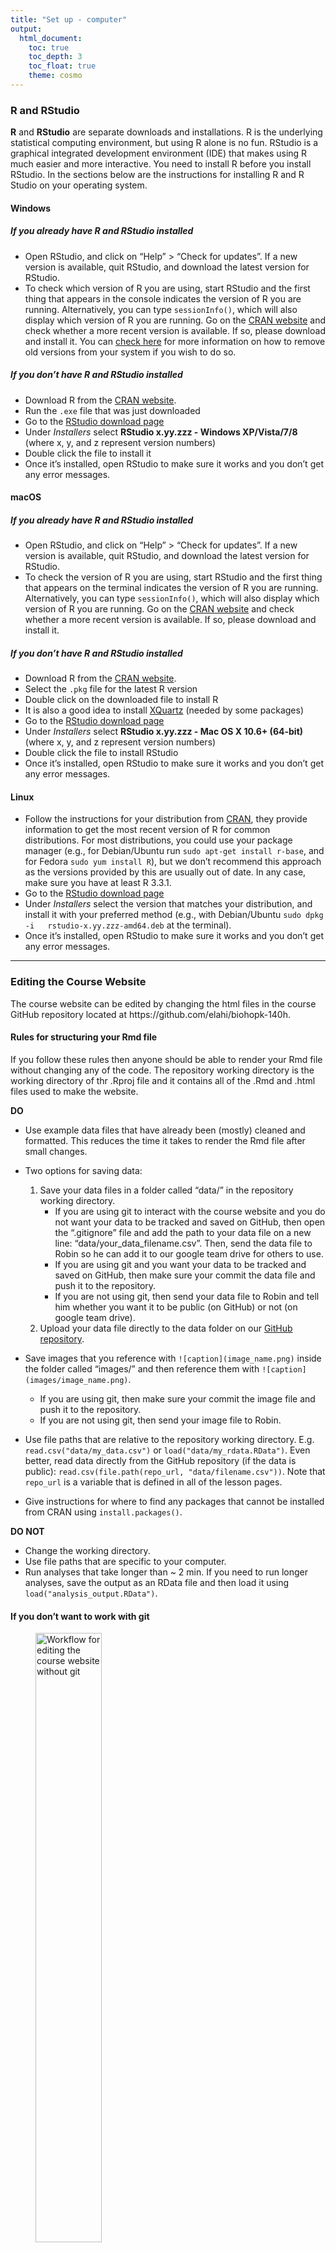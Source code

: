 ```yaml
---
title: "Set up - computer"
output: 
  html_document: 
    toc: true
    toc_depth: 3
    toc_float: true
    theme: cosmo
---
```


### R and RStudio

**R** and **RStudio** are separate downloads and installations. R is the underlying statistical computing environment, but using R alone is no fun. RStudio is a graphical integrated development environment (IDE) that makes using R much easier and more interactive. You need to install R before you install RStudio. In the sections below are the instructions for installing R and R Studio on your operating system.

#### Windows

##### If you already have R and RStudio installed

* Open RStudio, and click on "Help" > "Check for updates". If a new version is
	available, quit RStudio, and download the latest version for RStudio.
* To check which version of R you are using, start RStudio and the first thing
  that appears in the console indicates the version of R you are
  running. Alternatively, you can type `sessionInfo()`, which will also display
  which version of R you are running. Go on
  the [CRAN website](https://cran.r-project.org/bin/windows/base/) and check
  whether a more recent version is available. If so, please download and install
  it. You can [check here](https://cran.r-project.org/bin/windows/base/rw-FAQ.html#How-do-I-UNinstall-R_003f) for
  more information on how to remove old versions from your system if you wish to do so.

##### If you don't have R and RStudio installed

* Download R from
  the [CRAN website](http://cran.r-project.org/bin/windows/base/release.htm).
* Run the `.exe` file that was just downloaded
* Go to the [RStudio download page](https://www.rstudio.com/products/rstudio/download/#download)
* Under *Installers* select **RStudio x.yy.zzz - Windows
  XP/Vista/7/8** (where x, y, and z represent version numbers)
* Double click the file to install it
* Once it's installed, open RStudio to make sure it works and you don't get any
  error messages.


#### macOS

##### If you already have R and RStudio installed

* Open RStudio, and click on "Help" > "Check for updates". If a new version is
	available, quit RStudio, and download the latest version for RStudio.
* To check the version of R you are using, start RStudio and the first thing
  that appears on the terminal indicates the version of R you are running. Alternatively, you can type `sessionInfo()`, which will also display which version of R you are running. Go on
  the [CRAN website](https://cran.r-project.org/bin/macosx/) and check
  whether a more recent version is available. If so, please download and install
  it.

##### If you don't have R and RStudio installed

* Download R from
  the [CRAN website](http://cran.r-project.org/bin/macosx).
* Select the `.pkg` file for the latest R version
* Double click on the downloaded file to install R
* It is also a good idea to install [XQuartz](https://www.xquartz.org/) (needed
  by some packages)
* Go to the [RStudio download page](https://www.rstudio.com/products/rstudio/download/#download)
* Under *Installers* select **RStudio x.yy.zzz - Mac OS X 10.6+ (64-bit)**
  (where x, y, and z represent version numbers)
* Double click the file to install RStudio
* Once it's installed, open RStudio to make sure it works and you don't get any
  error messages.


#### Linux

* Follow the instructions for your distribution
  from [CRAN](https://cloud.r-project.org/bin/linux), they provide information
  to get the most recent version of R for common distributions. For most
  distributions, you could use your package manager (e.g., for Debian/Ubuntu run
  `sudo apt-get install r-base`, and for Fedora `sudo yum install R`), but we
  don't recommend this approach as the versions provided by this are
  usually out of date. In any case, make sure you have at least R 3.3.1.
* Go to the
  [RStudio download page](https://www.rstudio.com/products/rstudio/download/#download)
* Under *Installers* select the version that matches your distribution, and
  install it with your preferred method (e.g., with Debian/Ubuntu `sudo dpkg -i
  rstudio-x.yy.zzz-amd64.deb` at the terminal).
* Once it's installed, open RStudio to make sure it works and you don't get any
  error messages.

***

### Editing the Course Website

The course website can be edited by changing the html files in the course GitHub repository located at https://github.com/elahi/biohopk-140h.

#### Rules for structuring your Rmd file

If you follow these rules then anyone should be able to render your Rmd file without changing any of the code. The repository working directory is the working directory of thr .Rproj file and it contains all of the .Rmd and .html files used to make the website. 

**DO**

* Use example data files that have already been (mostly) cleaned and formatted. This reduces the time it takes to render the Rmd file after small changes. 

* Two options for saving data:
    1. Save your data files in a folder called "data/" in the repository working directory. 
        * If you are using git to interact with the course website and you do not want your data to be tracked and saved on GitHub, then open the ".gitignore" file and add the path to your data file on a new line: "data/your_data_filename.csv". Then, send the data file to Robin so he can add it to our google team drive for others to use.
        * If you are using git and you want your data to be tracked and saved on GitHub, then make sure your commit the data file and push it to the repository.
        * If you are not using git, then send your data file to Robin and tell him whether you want it to be public (on GitHub) or not (on google team drive).
    2. Upload your data file directly to the data folder on our [GitHub repository](https://github.com/elahi/biohopk-140h).

* Save images that you reference with `![caption](image_name.png)` inside the folder called "images/" and then reference them with `![caption](images/image_name.png)`.
    * If you are using git, then make sure your commit the image file and push it to the repository.
    * If you are not using git, then send your image file to Robin.

* Use file paths that are relative to the repository working directory. E.g. `read.csv("data/my_data.csv")` or `load("data/my_rdata.RData")`. Even better, read data directly from the GitHub repository (if the data is public): ` read.csv(file.path(repo_url, "data/filename.csv"))`. Note that `repo_url` is a variable that is defined in all of the lesson pages.

* Give instructions for where to find any packages that cannot be installed from CRAN using `install.packages()`.


**DO NOT**

* Change the working directory.
* Use file paths that are specific to your computer.
* Run analyses that take longer than ~ 2 min. If you need to run longer analyses, save the output as an RData file and then load it using `load("analysis_output.RData")`.


#### If you don't want to work with git

![Workflow for editing the course website without git](images/github_workflow_with_email.png){width=50%}

1. Go to the course GitHub repository above.
2. Click on the .Rmd file for the lesson you want to edit.
3. Click the Raw button in the upper right corner.
4. When the page with text opens, download the file and save it as a .Rmd file. Make sure to remove any .txt extensions that may be automatically added.
5. Open and edit the .Rmd file in R Studio. Use the 'Knit' button to convert the file to an html to check your changes.
6. When you as satisfied, email the .Rmd file to Robin no later than 8 am on the day you present. *You must also email any data or image files that are not generated by the R code.*


#### If you are new to git, but want to learn

1. Install Git on your computer using the instructions in the section below. 
2. Attend the Git tutorial during class on Wednesday, October 4th (week 2). We will go over how to use git from RStudio.
3. Use the following diagram to remember the workflow:

![Workflow for editing the course website with git in RStudio](images/github_workflow_with_rstudio.png){width=50%}

#### If you are familiar with git

![Workflow for editing the course website with git](images/github_workflow_with_git.png){width=50%}

1. If you have not aready done so, fork the repository from https://github.com/FukamiLab/BIO202 to your account on GitHub. Then clone a local copy of this forked repository (from your own GitHub account) to your computer. This only needs to be done once.
2. Before you start working:
    + Make sure your copy is up to date with the FukamiLab repository on GitHub by submitting a pull request.
    + Make sure your local repository on your computer is up to date with your fork of the repository on your GitHub account using `git pull`.
3. Work on the .Rmd file for your lesson in R Studio on your computer. Click 'Knit' to render your changes as an html file and view them in your browser. Note that any edits you make are only on your computer until you submit a pull request to merge your changes to the repository. Make sure that when you have made your last edit to the .Rmd file you click 'Knit' so that an up-to-date html file is generated. The html file will be the one that appears on the website.
4. Commit the changes you make periodically to your local repository using `git commit -m "changes you made"`.
5. When you are finished, push the commits from your local repository to your fork on your GitHub account using `git push origin master`.
6. Submit a pull request on GitHub to merge the changes on your fork with the original elahi/biohopk-140h repository no later than 8 am on the day you present. Robin will approve your pull request.

*If you are not sure how to do any of the steps listed above, you can find instructions on the [lesson page](02-B-git-intro.html) for Wednesday, October 4th.*


***

### Git

#### Windows

1. Download the git installer for Windows [here](https://git-for-windows.github.io/). This will install bash, which is a command-line shell program for interacting with files and programs on your computer.
2. Run the installer that you just downloaded. Click "Next" as needed and when you get to the following options make sure that you:
    + Select "Use Git from the Windows Command Prompt". 
    + Keep "Checkout Windows-style, commit Unix-style line endings" selected.
    + Select "Use Windows' default console window".
    + If you forgot to do any of these, rerun the installer and select the appropriate options.
3. That's it! You should now have three new programs installed in a folder called Git under your Program Files.

#### macOS

Follow the instructions below or view this [video tutorial](https://www.youtube.com/watch?v=9LQhwETCdwY).

1. Go to [this list](https://sourceforge.net/projects/git-osx-installer/files/) and download an installer for Git.
    + If you are using OS X 10.9 and higher, choose the most recent version for "mavericks".
    + If you are using an earlier version of OS X, choose the most recent version for "snow leopard".
2. Run the installer you downloaded.
3. After installing Git, there will not be anything in your /Applications folder, because Git is a command line program.

Note: if you have OSX El Capitan you may experience some errors when running Git if you don't have an updated XCODE. [Here](https://stackoverflow.com/questions/32893412/command-line-tools-not-working-os-x-el-capitan-macos-sierra) is a description of the issue on StackOverflow and the solution is to open a Terminal window and type `xcode-select --install`.

#### Linux

You may already have Git installed. If not, you can try to install it via your distro’s package manager. For Debian/Ubuntu run `sudo apt-get install git` and for Fedora run `sudo yum install git`.

***

> Attribution
>
> The content of this webpage was derived from [Data Carpentry](http://datacarpentry.org) and [Software Carpentry](http://software-carpentry.org) materials (Copyright (c) Data Carpentry) under CC-3.0 Attribution License (see [http://creativecommons.org/licenses/by/3.0/](http://creativecommons.org/licenses/by/3.0/)). 
